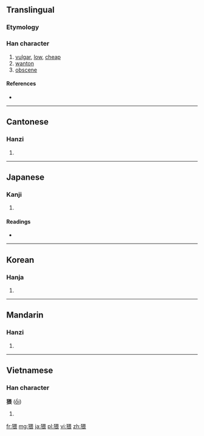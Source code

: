 ==Translingual==

===Etymology===
{{Han compound|犭|畏|c1=s|c2=p|ls=psc}}

===Han character===
{{Han char|rn=94|rad=犬|as=09|sn=12|four=4623<sub>2</sub>|canj=大竹田一女 (KHWMV)}}

# [[vulgar]], [[low]], [[cheap]]
# [[wanton]]
# [[obscene]]

====References====
* {{Han ref|kx=0714.120|dkj=20519|dj=1126.100|hdz=21357.030|uh=7325|ud=29477|bh=B554|bd=46420}}

----

==Cantonese==

===Hanzi===
{{yue-hanzi|jyut=|y=wai2}}

# {{defn|lang=yue|sort=犬09}}

----

==Japanese==

===Kanji===
{{ja-kanji|grade=|rs=犬09}}

# {{defn|lang=ja|sort=犬09}}

====Readings====
* {{ja-readings|on=[[わい]] (wai)|kun=[[みだり]] (midari), [[みだりに]] (midarini)|nanori=}}

----

==Korean==

===Hanja===
{{ko-hanja|hangeul=외|eumhun=|rv=oe|mr=oe|y=oy}}

# {{defn|lang=ko|sort=犬09}}

----

==Mandarin==

===Hanzi===
{{cmn-hanzi|pin=[[wěi]] ([[wei3]])|wg=wei<sup>3</sup>}}

# {{defn|lang=cmn|sort=犬09}}

----

==Vietnamese==

===Han character===
'''猥''' ([[ổi]])

# {{defn|lang=vi}}

[[fr:猥]]
[[mg:猥]]
[[ja:猥]]
[[pl:猥]]
[[vi:猥]]
[[zh:猥]]